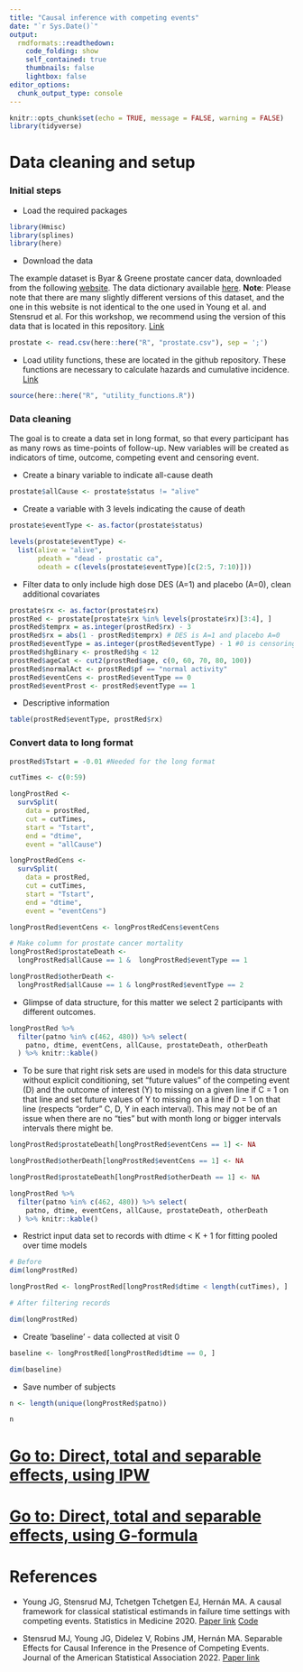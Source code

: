 ```yaml
---
title: "Causal inference with competing events"
date: "`r Sys.Date()`"
output: 
  rmdformats::readthedown:
    code_folding: show
    self_contained: true
    thumbnails: false
    lightbox: false
editor_options: 
  chunk_output_type: console
---
```


```r
knitr::opts_chunk$set(echo = TRUE, message = FALSE, warning = FALSE)
library(tidyverse)
```

# Data cleaning and setup

### Initial steps

- Load the required packages

```r
library(Hmisc)
library(splines)
library(here)
```

- Download the data

The example dataset is Byar & Greene prostate cancer data, downloaded from the following [website](https://hbiostat.org/data/). The data dictionary available [here](https://hbiostat.org/data/repo/Cprostate.html).
**Note**: Please note that there are many slightly different versions of this dataset, and the one in this website is not identical to the one used in Young et al. and Stensrud et al. For this workshop, we recommend using the version of this data that is located in this repository. [Link](https://github.com/palolili23/2022_ser_competing_events/blob/main/R/prostate.csv)

```r
prostate <- read.csv(here::here("R", "prostate.csv"), sep = ';')
```

- Load utility functions, these are located in the github repository. These functions are necessary to calculate hazards and cumulative incidence. [Link](https://github.com/palolili23/2022_ser_competing_events/blob/main/R/utility_functions.R)

```r
source(here::here("R", "utility_functions.R"))
```

### Data cleaning

The goal is to create a data set in long format, so that every participant has as many rows as time-points of follow-up. New variables will be created as indicators of time, outcome, competing event and censoring event.


- Create a binary variable to indicate all-cause death

```r
prostate$allCause <- prostate$status != "alive"
```

- Create a variable with 3 levels indicating the cause of death 

```r
prostate$eventType <- as.factor(prostate$status)

levels(prostate$eventType) <-
  list(alive = "alive",
       pdeath = "dead - prostatic ca",
       odeath = c(levels(prostate$eventType)[c(2:5, 7:10)]))
```

- Filter data to only include high dose DES (A=1) and placebo (A=0), clean additional covariates

```r
prostate$rx <- as.factor(prostate$rx)
prostRed <- prostate[prostate$rx %in% levels(prostate$rx)[3:4], ]
prostRed$temprx = as.integer(prostRed$rx) - 3
prostRed$rx = abs(1 - prostRed$temprx) # DES is A=1 and placebo A=0
prostRed$eventType = as.integer(prostRed$eventType) - 1 #0 is censoring, 1 is pdeath, 2 is odeath
prostRed$hgBinary <- prostRed$hg < 12
prostRed$ageCat <- cut2(prostRed$age, c(0, 60, 70, 80, 100))
prostRed$normalAct <- prostRed$pf == "normal activity"
prostRed$eventCens <- prostRed$eventType == 0
prostRed$eventProst <- prostRed$eventType == 1
```

- Descriptive information

```r
table(prostRed$eventType, prostRed$rx)
```

### Convert data to long format

```r
prostRed$Tstart = -0.01 #Needed for the long format

cutTimes <- c(0:59)

longProstRed <-
  survSplit(
    data = prostRed,
    cut = cutTimes,
    start = "Tstart",
    end = "dtime",
    event = "allCause")

longProstRedCens <-
  survSplit(
    data = prostRed,
    cut = cutTimes,
    start = "Tstart",
    end = "dtime",
    event = "eventCens")

longProstRed$eventCens <- longProstRedCens$eventCens

# Make column for prostate cancer mortality
longProstRed$prostateDeath <-
  longProstRed$allCause == 1 &  longProstRed$eventType == 1

longProstRed$otherDeath <-
  longProstRed$allCause == 1 & longProstRed$eventType == 2

```

- Glimpse of data structure, for this matter we select 2 participants with different outcomes.

```r
longProstRed %>% 
  filter(patno %in% c(462, 480)) %>% select(
    patno, dtime, eventCens, allCause, prostateDeath, otherDeath
  ) %>% knitr::kable()
```

- To be sure that right risk sets are used in models for this data structure without explicit conditioning, set "future values" of the competing event (D) and the outcome of interest (Y) to missing on a given line if C = 1 on that line and set future values of Y to missing on a line if D = 1 on that line (respects "order" C, D, Y in each interval). This may not be of an issue when there are no "ties" but with month long or bigger intervals intervals there might be.

```r
longProstRed$prostateDeath[longProstRed$eventCens == 1] <- NA

longProstRed$otherDeath[longProstRed$eventCens == 1] <- NA

longProstRed$prostateDeath[longProstRed$otherDeath == 1] <- NA
```


```r
longProstRed %>% 
  filter(patno %in% c(462, 480)) %>% select(
    patno, dtime, eventCens, allCause, prostateDeath, otherDeath
  ) %>% knitr::kable()
```

- Restrict input data set to records with dtime < K + 1 for fitting pooled over time models

```r

# Before
dim(longProstRed)

longProstRed <- longProstRed[longProstRed$dtime < length(cutTimes), ]

# After filtering records 

dim(longProstRed)

```

- Create 'baseline' - data collected at visit 0

```r
baseline <- longProstRed[longProstRed$dtime == 0, ]

dim(baseline)
```

- Save number of subjects

```r
n <- length(unique(longProstRed$patno))

n
```


# [Go to: Direct, total and separable effects, using IPW](https://palolili23.github.io/2022_ser_competing_events/R/ipw.html)

# [Go to: Direct, total and separable effects, using G-formula](https://palolili23.github.io/2022_ser_competing_events/R/gform.html)

# References

- Young JG, Stensrud MJ, Tchetgen Tchetgen EJ, Hernán MA. A causal framework for classical statistical estimands in failure time settings with competing events. Statistics in Medicine 2020. [Paper link](https://onlinelibrary.wiley.com/doi/abs/10.1002/sim.8471) [Code](https://github.com/CausalInference/CompetingEvents_Young_SIM_2020)

- Stensrud MJ, Young JG, Didelez V, Robins JM, Hernán MA. Separable Effects for Causal Inference in the Presence of Competing Events. Journal of the American Statistical Association 2022. [Paper link](https://www.tandfonline.com/doi/full/10.1080/01621459.2020.1765783)



